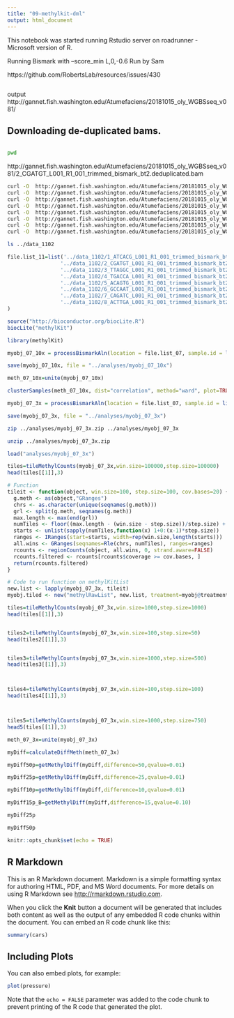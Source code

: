 ```yaml
---
title: "09-methylkit-dml"
output: html_document
---
```



This notebook was started running Rstudio server on roadrunner - Microsoft version of R.

Running Bismark with  –score_min L,0,-0.6 
Run by Sam

https://github.com/RobertsLab/resources/issues/430


```
```


output
http://gannet.fish.washington.edu/Atumefaciens/20181015_oly_WGBSseq_v081/





## Downloading de-duplicated bams.


```bash

```


```bash
pwd
```


http://gannet.fish.washington.edu/Atumefaciens/20181015_oly_WGBSseq_v081/2_CGATGT_L001_R1_001_trimmed_bismark_bt2.deduplicated.bam

```bash
curl -O  http://gannet.fish.washington.edu/Atumefaciens/20181015_oly_WGBSseq_v081/1_ATCACG_L001_R1_001_trimmed_bismark_bt2.deduplicated.sorted.bam
curl -O  http://gannet.fish.washington.edu/Atumefaciens/20181015_oly_WGBSseq_v081/2_CGATGT_L001_R1_001_trimmed_bismark_bt2.deduplicated.sorted.bam
curl -O  http://gannet.fish.washington.edu/Atumefaciens/20181015_oly_WGBSseq_v081/3_TTAGGC_L001_R1_001_trimmed_bismark_bt2.deduplicated.sorted.bam
curl -O  http://gannet.fish.washington.edu/Atumefaciens/20181015_oly_WGBSseq_v081/4_TGACCA_L001_R1_001_trimmed_bismark_bt2.deduplicated.sorted.bam
curl -O  http://gannet.fish.washington.edu/Atumefaciens/20181015_oly_WGBSseq_v081/5_ACAGTG_L001_R1_001_trimmed_bismark_bt2.deduplicated.sorted.bam
curl -O  http://gannet.fish.washington.edu/Atumefaciens/20181015_oly_WGBSseq_v081/6_GCCAAT_L001_R1_001_trimmed_bismark_bt2.deduplicated.sorted.bam
curl -O  http://gannet.fish.washington.edu/Atumefaciens/20181015_oly_WGBSseq_v081/7_CAGATC_L001_R1_001_trimmed_bismark_bt2.deduplicated.sorted.bam
curl -O  http://gannet.fish.washington.edu/Atumefaciens/20181015_oly_WGBSseq_v081/8_ACTTGA_L001_R1_001_trimmed_bismark_bt2.deduplicated.sorted.bam
```



```bash
ls ../data_1102
```


```r
file.list_11=list('../data_1102/1_ATCACG_L001_R1_001_trimmed_bismark_bt2.deduplicated.sorted.bam',
                 '../data_1102/2_CGATGT_L001_R1_001_trimmed_bismark_bt2.deduplicated.sorted.bam',
                 '../data_1102/3_TTAGGC_L001_R1_001_trimmed_bismark_bt2.deduplicated.sorted.bam',
                 '../data_1102/4_TGACCA_L001_R1_001_trimmed_bismark_bt2.deduplicated.sorted.bam',
                 '../data_1102/5_ACAGTG_L001_R1_001_trimmed_bismark_bt2.deduplicated.sorted.bam',
                 '../data_1102/6_GCCAAT_L001_R1_001_trimmed_bismark_bt2.deduplicated.sorted.bam',
                 '../data_1102/7_CAGATC_L001_R1_001_trimmed_bismark_bt2.deduplicated.sorted.bam',
                 '../data_1102/8_ACTTGA_L001_R1_001_trimmed_bismark_bt2.deduplicated.sorted.bam'
)
```

```r
source("http://bioconductor.org/biocLite.R")
biocLite("methylKit")
```





```r
library(methylKit)
```




```r
myobj_07_10x = processBismarkAln(location = file.list_07, sample.id = list("1","2","3","4","5","6","7","8"), assembly = "v081", read.context="CpG", mincov=10, treatment = c(0,0,0,0,1,1,1,1))
```






```r
save(myobj_07_10x, file = "../analyses/myobj_07_10x")

```


```r
meth_07_10x=unite(myobj_07_10x)
```

```r
clusterSamples(meth_07_10x, dist="correlation", method="ward", plot=TRUE)

```


```r
myobj_07_3x = processBismarkAln(location = file.list_07, sample.id = list("1","2","3","4","5","6","7","8"), assembly = "v081", read.context="CpG", mincov=3, treatment = c(0,0,0,0,1,1,1,1))
```



```r
save(myobj_07_3x, file = "../analyses/myobj_07_3x")

```

```bash
zip ../analyses/myobj_07_3x.zip ../analyses/myobj_07_3x
```


```bash
unzip ../analyses/myobj_07_3x.zip
```


```r
load("analyses/myobj_07_3x")
```




```r
tiles=tileMethylCounts(myobj_07_3x,win.size=100000,step.size=100000)
head(tiles[[1]],3)
```


```r
# Function
tileit <- function(object, win.size=100, step.size=100, cov.bases=20) {
  g.meth <- as(object,"GRanges")
  chrs <- as.character(unique(seqnames(g.meth)))
  grl <- split(g.meth, seqnames(g.meth))
  max.length <- max(end(grl))
  numTiles <- floor((max.length - (win.size - step.size))/step.size) + 1
  starts <- unlist(sapply(numTiles,function(x) 1+0:(x-1)*step.size))
  ranges <- IRanges(start=starts, width=rep(win.size,length(starts)))
  all.wins <- GRanges(seqnames=Rle(chrs, numTiles), ranges=ranges)
  rcounts <- regionCounts(object, all.wins, 0, strand.aware=FALSE)
  rcounts.filtered <- rcounts[rcounts$coverage >= cov.bases, ]
  return(rcounts.filtered)
}

# Code to run function on methylKitList
new.list <- lapply(myobj_07_3x, tileit)
myobj.tiled <- new("methylRawList", new.list, treatment=myobj@treatment)
```






```r

tiles=tileMethylCounts(myobj_07_3x,win.size=1000,step.size=1000)
head(tiles[[1]],3)


tiles2=tileMethylCounts(myobj_07_3x,win.size=100,step.size=50)
head(tiles2[[1]],3)


tiles3=tileMethylCounts(myobj_07_3x,win.size=1000,step.size=500)
head(tiles3[[1]],3)



tiles4=tileMethylCounts(myobj_07_3x,win.size=100,step.size=100)
head(tiles4[[1]],3)



tiles5=tileMethylCounts(myobj_07_3x,win.size=1000,step.size=750)
head5(tiles[[1]],3)
```






```r
meth_07_3x=unite(myobj_07_3x)
```


```r
myDiff=calculateDiffMeth(meth_07_3x)

```


```r
myDiff50p=getMethylDiff(myDiff,difference=50,qvalue=0.01)

```



```r
myDiff25p=getMethylDiff(myDiff,difference=25,qvalue=0.01)

```

```r
myDiff10p=getMethylDiff(myDiff,difference=10,qvalue=0.01)

```


```r
myDiff15p_B=getMethylDiff(myDiff,difference=15,qvalue=0.10)

```


```r
myDiff25p
```




```r
myDiff50p

```



```r
knitr::opts_chunk$set(echo = TRUE)
```

## R Markdown

This is an R Markdown document. Markdown is a simple formatting syntax for authoring HTML, PDF, and MS Word documents. For more details on using R Markdown see <http://rmarkdown.rstudio.com>.

When you click the **Knit** button a document will be generated that includes both content as well as the output of any embedded R code chunks within the document. You can embed an R code chunk like this:

```r
summary(cars)
```

## Including Plots

You can also embed plots, for example:

```r
plot(pressure)
```

Note that the `echo = FALSE` parameter was added to the code chunk to prevent printing of the R code that generated the plot.
